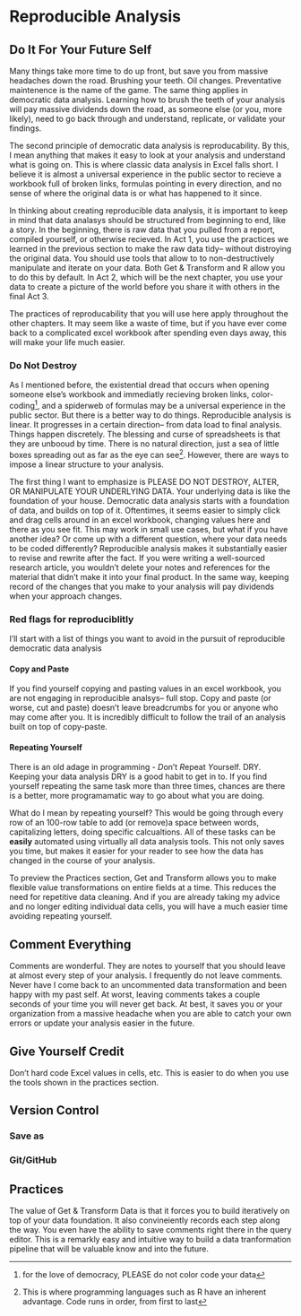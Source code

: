 # Reproducible Analysis

## Do It For Your Future Self

Many things take more time to do up front, but save you from massive headaches down the road. Brushing your teeth. Oil changes. Preventative maintenence is the name of the game. The same thing applies in democratic data analysis. Learning how to brush the teeth of your analysis will pay massive dividends down the road, as someone else (or you, more likely), need to go back through and understand, replicate, or validate your findings. 

The second principle of democratic data analysis is reproducability. By this, I mean anything that makes it easy to look at your analysis and understand what is going on. This is where classic data analysis in Excel falls short. I believe it is almost a universal experience in the public sector to recieve a workbook full of broken links, formulas pointing in every direction, and no sense of where the original data is or what has happened to it since. 

In thinking about creating reproducible data analysis, it is important to keep in mind that data analasys should be structured from beginning to end, like a story. In the beginning, there is raw data that you pulled from a report, compiled yourself, or otherwise recieved. In Act 1, you use the practices we learned in the previous section to make the raw data tidy-- without distroying the original data. You should use tools that allow to to non-destructively manipulate and iterate on your data. Both Get & Transform and R allow you to do this by default. In Act 2, which will be the next chapter, you use your data to create a picture of the world before you share it with others in the final Act 3. 

The practices of reproducability that you will use here apply throughout the other chapters. It may seem like a waste of time, but if you have ever come back to a complicated excel workbook after spending even days away, this will make your life much easier. 

### Do Not Destroy

As I mentioned before, the existential dread that occurs when opening someone else's workbook and immediatly recieving broken links, color-coding^[for the love of democracy, PLEASE do not color code your data], and a spiderweb of formulas may be a universal experience in the public sector. But there is a better way to do things. Reproducible analysis is linear. It progresses in a certain direction-- from data load to final analysis. Things happen discretely. The blessing and curse of spreadsheets is that they are unbooud by time. There is no natural direction, just a sea of little boxes spreading out as far as the eye can see^[This is where programming languages such as R have an inherent advantage. Code runs in order, from first to last]. However, there are ways to impose a linear structure to your analysis. 

The first thing I want to emphasize is PLEASE DO NOT DESTROY, ALTER, OR MANIPULATE YOUR UNDERLYING DATA. Your underlying data is like the foundation of your house. Democratic data analysis starts with a foundation of data, and builds on top of it. Oftentimes, it seems easier to simply click and drag cells around in an excel workbook, changing values here and there as you see fit. This may work in small use cases, but what if you have another idea? Or come up with a different question, where your data needs to be coded differently? Reproducible analysis makes it substantially easier to revise and rewrite after the fact. If you were writing a well-sourced research article, you wouldn't delete your notes and references for the material that didn't make it into your final product. In the same way, keeping record of the changes that you make to your analysis will pay dividends when your approach changes. 

### Red flags for reproduciblitly

I'll start with a list of things you want to avoid in the pursuit of reproducible democratic data analysis

#### Copy and Paste

If you find yourself copying and pasting values in an excel workbook, you are not engaging in reproducible analsys-- full stop. Copy and paste (or worse, cut and paste) doesn't leave breadcrumbs for you or anyone who may come after you. It is incredibly difficult to follow the trail of an analysis built on top of copy-paste. 

#### Repeating Yourself

There is an old adage in programming - *D*on't *R*epeat *Y*ourself. DRY. Keeping your data analysis DRY is a good habit to get in to. If you find yourself repeating the same task more than three times, chances are there is a better, more programamatic way to go about what you are doing. 

What do I mean by repeating yourself? This would be going through every row of an 100-row table to add (or remove)a space between words, capitalizing letters, doing specific calcualtions. All of these tasks can be **easily** automated using virtually all data analysis tools. This not only saves you time, but makes it easier for your reader to see how the data has changed in the course of your analysis. 

To preview the Practices section, Get and Transform allows you to make flexible value transformations on entire fields at a time. This reduces the need for repetitive data cleaning. And if you are already taking my advice and no longer editing individual data cells, you will have a much easier time avoiding repeating yourself. 

## Comment Everything

Comments are wonderful. They are notes to yourself that you should leave at almost every step of your analysis. I frequently do not leave comments. Never have I come back to an uncommented data transformation and been happy with my past self. At worst, leaving comments takes a couple seconds of your time you will never get back. At best, it saves you or your organization from a massive headache when you are able to catch your own errors or update your analysis easier in the future. 


## Give Yourself Credit
Don't hard code Excel values in cells, etc. This is easier to do when you use the tools shown in the practices section. 

## Version Control

### Save as

### Git/GitHub

## Practices
The value of Get & Transform Data is that it forces you to build iteratively on top of your data foundation. It also convineiently records each step along the way. You even have the ability to save comments right there in the query editor. This is a remarkly easy and intuitive way to build a data tranformation pipeline that will be valuable know and into the future. 






